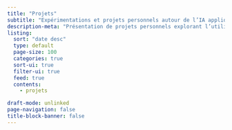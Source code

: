 ```yaml
---
title: "Projets"
subtitle: "Expérimentations et projets personnels autour de l’IA appliquée à la psychologie"
description-meta: "Présentation de projets personnels explorant l’utilisation de l’intelligence artificielle dans la recherche en psychologie : expérimentation d’outils, automatisation, analyse et visualisation de données"
listing: 
  sort: "date desc"
  type: default
  page-size: 100
  categories: true
  sort-ui: true
  filter-ui: true
  feed: true
  contents: 
    - projets

draft-mode: unlinked
page-navigation: false
title-block-banner: false
---
```


